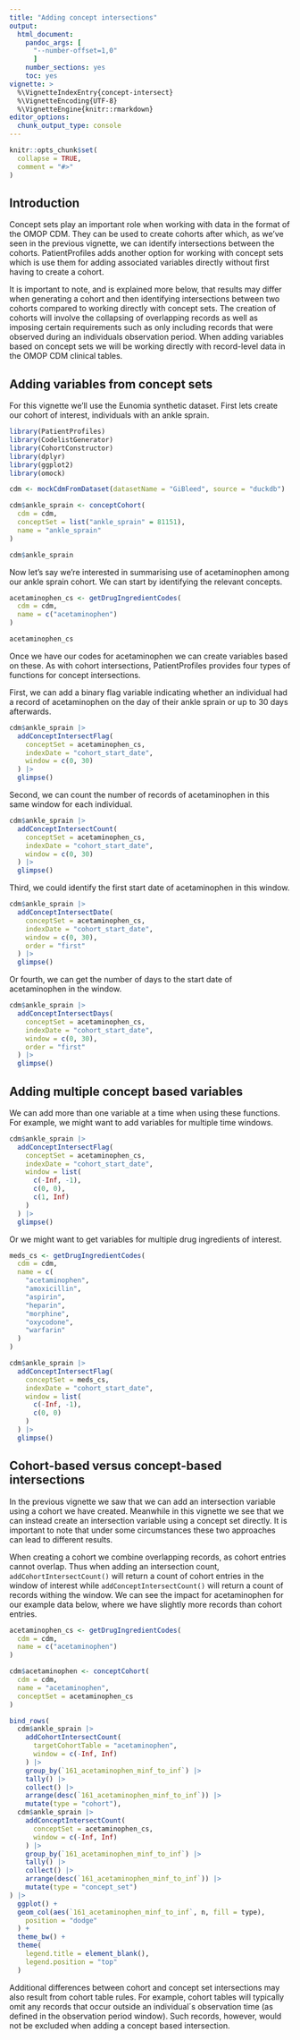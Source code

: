 ```yaml
---
title: "Adding concept intersections"
output: 
  html_document:
    pandoc_args: [
      "--number-offset=1,0"
      ]
    number_sections: yes
    toc: yes
vignette: >
  %\VignetteIndexEntry{concept-intersect}
  %\VignetteEncoding{UTF-8}
  %\VignetteEngine{knitr::rmarkdown}
editor_options: 
  chunk_output_type: console
---
```


```r
knitr::opts_chunk$set(
  collapse = TRUE,
  comment = "#>"
)
```

## Introduction

Concept sets play an important role when working with data in the format of the OMOP CDM. They can be used to create cohorts after which, as we've seen in the previous vignette, we can identify intersections between the cohorts. PatientProfiles adds another option for working with concept sets which is use them for adding associated variables directly without first having to create a cohort.

It is important to note, and is explained more below, that results may differ when generating a cohort and then identifying intersections between two cohorts compared to working directly with concept sets. The creation of cohorts will involve the collapsing of overlapping records as well as imposing certain requirements such as only including records that were observed during an individuals observation period. When adding variables based on concept sets we will be working directly with record-level data in the OMOP CDM clinical tables.

## Adding variables from concept sets

For this vignette we'll use the Eunomia synthetic dataset. First lets create our cohort of interest, individuals with an ankle sprain.

```r
library(PatientProfiles)
library(CodelistGenerator)
library(CohortConstructor)
library(dplyr)
library(ggplot2)
library(omock)

cdm <- mockCdmFromDataset(datasetName = "GiBleed", source = "duckdb")

cdm$ankle_sprain <- conceptCohort(
  cdm = cdm,
  conceptSet = list("ankle_sprain" = 81151),
  name = "ankle_sprain"
)

cdm$ankle_sprain
```

Now let's say we're interested in summarising use of acetaminophen among our ankle sprain cohort. We can start by identifying the relevant concepts.

```r
acetaminophen_cs <- getDrugIngredientCodes(
  cdm = cdm,
  name = c("acetaminophen")
)

acetaminophen_cs
```

Once we have our codes for acetaminophen we can create variables based on these. As with cohort intersections, PatientProfiles provides four types of functions for concept intersections.

First, we can add a binary flag variable indicating whether an individual had a record of acetaminophen on the day of their ankle sprain or up to 30 days afterwards.

```r
cdm$ankle_sprain |>
  addConceptIntersectFlag(
    conceptSet = acetaminophen_cs,
    indexDate = "cohort_start_date",
    window = c(0, 30)
  ) |>
  glimpse()
```

Second, we can count the number of records of acetaminophen in this same window for each individual.

```r
cdm$ankle_sprain |>
  addConceptIntersectCount(
    conceptSet = acetaminophen_cs,
    indexDate = "cohort_start_date",
    window = c(0, 30)
  ) |>
  glimpse()
```

Third, we could identify the first start date of acetaminophen in this window.

```r
cdm$ankle_sprain |>
  addConceptIntersectDate(
    conceptSet = acetaminophen_cs,
    indexDate = "cohort_start_date",
    window = c(0, 30),
    order = "first"
  ) |>
  glimpse()
```

Or fourth, we can get the number of days to the start date of acetaminophen in the window.

```r
cdm$ankle_sprain |>
  addConceptIntersectDays(
    conceptSet = acetaminophen_cs,
    indexDate = "cohort_start_date",
    window = c(0, 30),
    order = "first"
  ) |>
  glimpse()
```

## Adding multiple concept based variables

We can add more than one variable at a time when using these functions. For example, we might want to add variables for multiple time windows.

```r
cdm$ankle_sprain |>
  addConceptIntersectFlag(
    conceptSet = acetaminophen_cs,
    indexDate = "cohort_start_date",
    window = list(
      c(-Inf, -1),
      c(0, 0),
      c(1, Inf)
    )
  ) |>
  glimpse()
```

Or we might want to get variables for multiple drug ingredients of interest.

```r
meds_cs <- getDrugIngredientCodes(
  cdm = cdm,
  name = c(
    "acetaminophen",
    "amoxicillin",
    "aspirin",
    "heparin",
    "morphine",
    "oxycodone",
    "warfarin"
  )
)

cdm$ankle_sprain |>
  addConceptIntersectFlag(
    conceptSet = meds_cs,
    indexDate = "cohort_start_date",
    window = list(
      c(-Inf, -1),
      c(0, 0)
    )
  ) |>
  glimpse()
```

## Cohort-based versus concept-based intersections

In the previous vignette we saw that we can add an intersection variable using a cohort we have created. Meanwhile in this vignette we see that we can instead create an intersection variable using a concept set directly. It is important to note that under some circumstances these two approaches can lead to different results.

When creating a cohort we combine overlapping records, as cohort entries cannot overlap. Thus when adding an intersection count, `addCohortIntersectCount()` will return a count of cohort entries in the window of interest while `addConceptIntersectCount()` will return a count of records withing the window. We can see the impact for acetaminophen for our example data below, where we have slightly more records than cohort entries.

```r
acetaminophen_cs <- getDrugIngredientCodes(
  cdm = cdm,
  name = c("acetaminophen")
)

cdm$acetaminophen <- conceptCohort(
  cdm = cdm,
  name = "acetaminophen",
  conceptSet = acetaminophen_cs
)

bind_rows(
  cdm$ankle_sprain |>
    addCohortIntersectCount(
      targetCohortTable = "acetaminophen",
      window = c(-Inf, Inf)
    ) |>
    group_by(`161_acetaminophen_minf_to_inf`) |>
    tally() |>
    collect() |>
    arrange(desc(`161_acetaminophen_minf_to_inf`)) |>
    mutate(type = "cohort"),
  cdm$ankle_sprain |>
    addConceptIntersectCount(
      conceptSet = acetaminophen_cs,
      window = c(-Inf, Inf)
    ) |>
    group_by(`161_acetaminophen_minf_to_inf`) |>
    tally() |>
    collect() |>
    arrange(desc(`161_acetaminophen_minf_to_inf`)) |>
    mutate(type = "concept_set")
) |>
  ggplot() +
  geom_col(aes(`161_acetaminophen_minf_to_inf`, n, fill = type),
    position = "dodge"
  ) +
  theme_bw() +
  theme(
    legend.title = element_blank(),
    legend.position = "top"
  )
```

Additional differences between cohort and concept set intersections may also result from cohort table rules. For example, cohort tables will typically omit any records that occur outside an individual´s observation time (as defined in the observation period window). Such records, however, would not be excluded when adding a concept based intersection.
